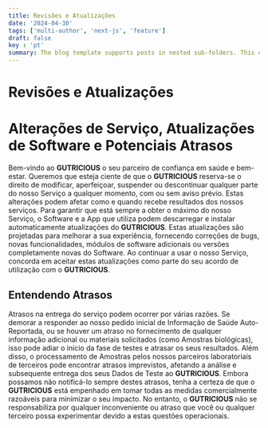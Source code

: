 ```yaml
---
title: Revisões e Atualizações
date: '2024-04-30'
tags: ['multi-author', 'next-js', 'feature']
draft: false
key : 'pt'
summary: The blog template supports posts in nested sub-folders. This can be used to group posts of similar content e.g. a multi-part course.
---
```


# Revisões e Atualizações

# Alterações de Serviço, Atualizações de Software e Potenciais Atrasos

Bem-vindo ao **GUTRICIOUS** o seu parceiro de confiança em saúde e bem-estar. Queremos que esteja ciente de que o **GUTRICIOUS** reserva-se o direito de modificar, aperfeiçoar, suspender ou descontinuar qualquer parte do nosso Serviço a qualquer momento, com ou sem aviso prévio. Estas alterações podem afetar como e quando recebe resultados dos nossos serviços. Para garantir que está sempre a obter o máximo do nosso Serviço, o Software e a App que utiliza podem descarregar e instalar automaticamente atualizações do **GUTRICIOUS**. Estas atualizações são projetadas para melhorar a sua experiência, fornecendo correções de bugs, novas funcionalidades, módulos de software adicionais ou versões completamente novas do Software. Ao continuar a usar o nosso Serviço, concorda em aceitar estas atualizações como parte do seu acordo de utilização com o **GUTRICIOUS**.

## Entendendo Atrasos

Atrasos na entrega do serviço podem ocorrer por várias razões. Se demorar a responder ao nosso pedido inicial de Informação de Saúde Auto-Reportada, ou se houver um atraso no fornecimento de qualquer informação adicional ou materiais solicitados (como Amostras biológicas), isso pode adiar o início da fase de testes e atrasar os seus resultados. Além disso, o processamento de Amostras pelos nossos parceiros laboratoriais de terceiros pode encontrar atrasos imprevistos, afetando a análise e subsequente entrega dos seus Dados de Teste ao **GUTRICIOUS**. Embora possamos não notificá-lo sempre destes atrasos, tenha a certeza de que o **GUTRICIOUS** está empenhado em tomar todas as medidas comercialmente razoáveis para minimizar o seu impacto. No entanto, o **GUTRICIOUS** não se responsabiliza por qualquer inconveniente ou atraso que você ou qualquer terceiro possa experimentar devido a estas questões operacionais.
